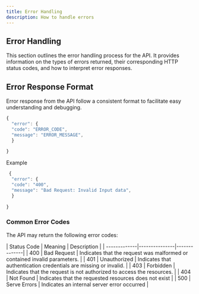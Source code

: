 ```yaml
---
title: Error Handling
description: How to handle errors
---
```


## Error Handling
This section outlines the error handling process for the API. It provides information on the types of errors  returned, their corresponding HTTP status codes, and how to interpret error responses.

## Error Response Format
Error response from the API follow a consistent format to facilitate easy understanding and debugging.


```js
{
  "error": {
  "code": "ERROR_CODE",
  "message": "ERROR_MESSAGE",
  }
 
}
```
 Example

```js
 {
  "error": {
  "code": "400",
  "message": "Bad Request: Invalid Input data",
  }
 
}
```

### Common Error Codes

The API may return the following error codes:

<DocCards>
<div className="overflow-scroll w-full md:w-3/4">
| Status Code     | Meaning    | Description     |
| -------------|---------------|--------------|
| 400    | Bad Request   | Indicates that the request was malformed or contained invalid parameters.     |
| 401     | Unauthorized     | Indicates that authentication credentials are missing or invalid.     |
| 403     | Forbidden    | Indicates that the request is not authorized to access the resources.     |
| 404     | Not Found    | Indicates that the requested resources does not exist     |
| 500     | Serve Errors    | Indicates an internal server error occurred     |
</div>

</DocCards>

<DocsReview/>